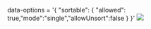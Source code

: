 


<Meta title="Grid/Generic Configurations/Sort Column" component={grid} />

data-options = '&#123; "sortable": &#123; "allowed": true,"mode":"single","allowUnsort":false &#125;  &#125;'
<img src={imgUrl} className="grid-img"/>



